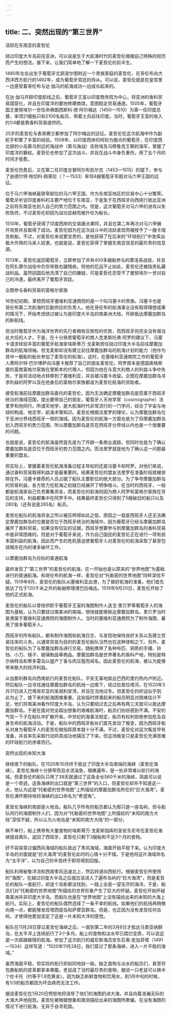 ```yaml
---
---
---
```

title: 二、突然出现的“第三世界”
---





活跃在东南亚的麦哲伦


绕过印度大半岛前往亚洲，可以说是生于大航海时代的麦哲伦根据自己特殊的经历而产生的想法。接下来，让我们简单地了解一下麦哲伦的前半生。

1480年左右出生于葡萄牙北部波尔图附近一个贵族家庭的麦哲伦，在哥伦布向大西洋西方航行的1492年，成为葡萄牙宫廷的侍从。可以说，麦哲伦就是在皇宫里一边感受着哥伦布与达·伽马的航海成功一边成长起来的。

在达·伽马开辟印度航线之后，葡萄牙王室以印度商务院为中心，将亚洲的香料贸易国营化，并且在印度洋的要地修建商馆，意图稳定贸易通道。1505年，葡萄牙国王曼努埃尔一世任命佛朗西斯科·德·阿尔梅达（1450—1510）为第一任印度总督，率领21艘船只和2100名船员，带着士兵前往印度。当时，葡萄牙王室的收入约1/4都是靠香料贸易提供的。

25岁的麦哲伦与表弟赛兰都参加了阿尔梅达的远征。麦哲伦在这次航海中作为副舵手积累了丰富的经验。1509年，以印度西岸的柯钦为据点的葡萄牙，在印度西北部的小岛第乌附近的海战中（第乌海战）击败埃及马穆鲁克王朝的海军，掌握了印度洋的霸权。麦哲伦也参加了这次战斗，并且在战斗中身负重伤，用了五个月的时间才痊愈。

麦哲伦伤愈后，又在第二任印度总督阿尔布凯尔克（1453—1515）的麾下，参与了由德尔特·帕切科·佩莱拉（？—1533）率领4艘葡萄牙军舰对马六甲王国的远征。

位于马六甲海峡最狭窄部位的马六甲王国，作为东南亚地区的交易中心十分繁荣。葡萄牙听说印度香料的主要产地位于东南亚，于是急于在西班牙向西绕行抵达亚洲之前将东南亚也划入自己的势力范围之内。但是，这次葡萄牙对马六甲的进攻以失败告终。不过麦哲伦却因为战功显赫而被升任为船长。

1510年，葡萄牙获得了印度西岸的交易据点果阿，并且在第二年再次对马六甲展开攻势并且取得了成功。麦哲伦因为在这次战斗中的活跃表现而被授予了一艘卡瑞克帆船。不过，对麦哲伦来说更宝贵的，是他获得了在后来的“环球航行”中发挥出极大作用的马来人奴隶。也就是说，麦哲伦获得了掌握东南亚信息的最珍贵的信息源。

1513年，麦哲伦返回葡萄牙，立即参加了共有400多艘船参与的摩洛哥战役，并且在阿扎摩尔战役中负伤导致右腿残疾。但他的厄运不止如此，麦哲伦还被指责私藏战利品。虽然回国后他洗清了自己的嫌疑，可是麦哲伦忍受不了曼努埃尔一世对自己的冷遇，最终离开了葡萄牙宫廷。





企图参与香料贸易的富格尔家族


16世纪初期，掌控西班牙塞维利亚通商院的是一个叫冯塞卡的贵族。冯塞卡也是哥伦布第二次航海时后勤供应的负责人。他在哥伦布的航海事业没有取得理想成果的情况下，开始考虑绕过被认为是印度大半岛的南美洲大陆，开辟抵达摩鹿加群岛的新航线。

但当时葡萄牙作为海洋世界的先行者拥有压倒性的优势，而西班牙则完全没有堪当此大任的人才。于是，在十分熟悉葡萄牙的商人克里斯托弗·阿罗的建议下，冯塞卡请求经验丰富的葡萄牙航海家埃斯蒂万·戈麦斯担任绕过印度大半岛前往摩鹿加群岛的航海领袖。但戈麦斯却没有建立前往摩鹿加群岛的航海计划的能力（他作为其中一艘船的船长参加了麦哲伦的航海）。这时，在塞维利亚通商院工作的葡萄牙人蒂阿尔特·巴尔博萨向冯塞卡推荐了自己的朋友麦哲伦。阿罗原本是德国奥格斯堡的富商富格尔家族在里斯本的代理人，但因为他在与意大利商人的利益斗争中失败，于是将活动地点转移到了塞维利亚，并且被冯塞卡收留。企图在摩鹿加群岛寻求利益的阿罗以及在他身后的富格尔家族都成为麦哲伦航海的资助者。

接受航海前往摩鹿加群岛委托的麦哲伦，因为无法确定摩鹿加群岛是否属于西班牙统治的海域范围，提出要带自己的朋友，葡萄牙人天地学家（cosmographe）法里罗和他同行。所谓天地学，是大航海时代非常流行的一门学问，综合了宇宙与地球的构成、地志学、航海术等知识。麦哲伦根据法里罗的理论，认为摩鹿加群岛位于亚洲分界线西班牙一侧的海域。因为麦哲伦的航海一方面也是为了将摩鹿加群岛划入西班牙的势力范围，所以摩鹿加群岛是否在西班牙分界线以内也是一个很重要的问题。

也就是说，麦哲伦的航海虽然首先是为了开辟一条商业道路，但同时也是为了确认摩鹿加群岛是否位于西班牙的势力范围之内。而法里罗就是他为了确认这一问题最重要的盟友。

但实际上，掌握着麦哲伦航海准备过程主导权的还是冯塞卡和阿罗。对他们来说，通过香料贸易取得利益才是最重要的。结果麦哲伦的盟友法里罗在准备阶段就被排除在外，冯塞卡推荐的人员占据了船队主要职位的绝大部分。为了争夺摩鹿加群岛的贸易利益，各方势力在航海之初就已经展开了明争暗斗。在当时的西班牙，一般都是航海家自己负责筹集资金，而麦哲伦的航海则因为商人阿罗和富格尔家族在背后的支持，利益都集中在阿罗手中。结果最终麦哲伦只得到了5艘破旧的船只以及280名（还有说是265名）船员。

麦哲伦船队的航海资金之所以被压榨得如此之低，原因之一就是西班牙人还无法确定摩鹿加群岛的位置是否位于西班牙统治的海域中。因为葡萄牙已经与摩鹿加群岛展开了香料贸易，如果没有切实的证据，西班牙想要参与到摩鹿加群岛的香料贸易中是非常困难的。但是对于葡萄牙来说，作为自己国民的麦哲伦正在进行一项有损本国利益的航海，因此而产生的危机感迫使葡萄牙人对麦哲伦的航海采取了甚至包括暗杀在内的诸多破坏工作。





以摩鹿加群岛为目标的普通航海


最终发现了“第三世界”的麦哲伦的航海，在一开始也是以原来的“世界地图”为基础进行的普通航海。和哥伦布的航海一样，麦哲伦对“托勒密的世界地图”同样深信不疑。1519年8月，麦哲伦的船队从塞维利亚出港，为了做好航海的准备，他们首先抵达了位于120千米之外的船舶修理港巴拉梅达。1519年9月20日，麦哲伦开始了他的正式航海。

麦哲伦的船队以曾经供职于葡萄牙王室的海图制作人迭戈·里贝罗等葡萄牙人的海图为基础，认为只要绕过南美洲的南端，很快就能够抵达摩鹿加群岛。里贝罗当时是隶属于塞维利亚通商院的海图制作人。当时的塞维利亚通商院为了制作海图，雇用了很多葡萄牙人。

西班牙的所有船队，都有制作海图和航海日志、与发现地保持良好关系以及建立贸易往来的义务。以通常贸易为目的的麦哲伦船队当然也在这种体制之下。另外，麦哲伦的船队为了与摩鹿加群岛进行交易，随船携带了各种布匹、铜质的手镯、铃铛、小刀、镜子、玻璃制品等商品。摩鹿加群岛是世界著名的香料产地，特别是特尔纳特岛和蒂多雷岛以盛产丁香与肉豆蔻而闻名。因此麦哲伦的航海，被认为能够带来极大的经济利益。

从加那利群岛向西南航行的麦哲伦船队，平安无事地抵达巴西的里约热内卢附近。然后船队一边寻找通往摩鹿加群岛的航线一边南下，经过拉普拉塔河，在1520年3月31日进入巴塔哥尼亚的圣胡利安湾，并且在当地过冬。但麦哲伦的好运似乎到此为止了，接下来的航海困难重重。这些临时拼凑起来的船员明显对困难估计不足，他们将南美洲看作印度大半岛，认为只要绕过去之后再有两三天就可以抵达摩鹿加群岛。于是在面对完全超出想象的艰难航海时，船员们纷纷感到不满。不安的气氛一下子在船队中扩散开来。中世纪的海事法规定，船员有权利拒绝参加危及自身生命的航海活动。于是，船队中的西班牙船长们首先发动了叛变，因为西班牙船长对身为葡萄牙人的麦哲伦做指挥原本就十分不满。不过，麦哲伦对这次叛变早有准备，并且率先采取行动将其成功地镇压了下来。但这场叛变只是麦哲伦充满苦难的环球航行的序章而已。





突然出现的未知大海


继续南下的船队，在1520年10月终于抵达了印度大半岛南端的海峡（麦哲伦海峡）。麦哲伦海峡十分狭窄而且水流湍急，暗礁遍布，是一处非常难以航行的海域。但麦哲伦的船队只用了38天就通过了这条全长560千米的海峡，简直可以说是一个奇迹。这条海峡的出口就是“第三世界”的入口，但麦哲伦却并不知道这一点，他认为这是“托勒密的世界地图”上所描绘的摩鹿加群岛所在的“巨大海湾”。麦哲伦满怀期待地将海峡的出口命名为“希望角”。

麦哲伦海峡的南部是火地岛。船队几乎所有的船员都认为那只是一座岛屿，但与船队同行的海图制作人们，因为对“托勒密的世界地图”上所描绘的“未知的南方大陆”深信不疑，所以认为火地岛是“未知的南方大陆”的一部分。

祸不单行，船上携带有大量食物的埃斯蒂万·戈麦斯指挥的圣安东尼号在麦哲伦海峡擅自离队，返回了西班牙。麦哲伦只剩下3艘船和不足3个月的食物。

好不容易穿过偏西风海域的船队抵达了季风海域，海面开始平稳下来。认为印度大半岛的对面就是“巨大海湾”的麦哲伦此时的心情十分不错。于是他将这片海域命名为“太平洋”，以为自己的辛苦终于即将得到回报。

船队利用秘鲁洋流和西南季风迅速北上，然后转道向西航行。根据麦哲伦所使用的“海图”，在越过印度大半岛之后就应该进入了遍布岛屿的“巨大海湾”，但是麦哲伦的船队一直航行，却连个岛影都没找到，一路上全是一望无尽的海洋。于是，船员们对“托勒密的世界地图”所描绘的世界形象产生了巨大的怀疑。麦哲伦开始怀疑南美洲并非印度大半岛。而船队也是在“世界地图”上没有描绘出来的未知的大海上航行。实际上，麦哲伦的船队偶然选择了一条不幸的航线。如果他们的航线再稍微向南一点，都能够发现塔西提岛和萨摩亚群岛。但是，也正因为没有发现任何岛屿，才使得他更加坚定了这是一片未知大洋的感觉。

船队在11月28日穿过麦哲伦海峡之后，一直到第二年的3月6日才抵达马里亚纳群岛，在太平洋上连续航行了3个多月。船上的食物和淡水早已腐烂变质，可以说这是一次超越极限的航海。参加了这次航行的威尼斯海员安东尼奥·皮加菲塔（1491—1534）这样写道：“1520年11月28日，我们穿过了那条海峡，进入一片平稳的海域。”

虽然海面平稳，但实际的航行却如同地狱一般。缺乏食物与淡水的船员们，甚至将包裹船帆的皮革都拿来果腹。老鼠成了当时最珍贵的食物，据说一只老鼠可以换半个杜卡托（约等于1.8克黄金）。因为缺乏新鲜食物和饮用水，到1月中旬的时候，有1/3的船员都因为坏血病而无法工作。

据说麦哲伦在1月20日愤怒地将误导了他们的海图扔进大海，并且向着浩瀚无际的大海大声地抱怨。麦哲伦被根据想象和猜测描绘出来的海图所欺骗，在没有海图的情况下进行航海，无异于自寻死路。